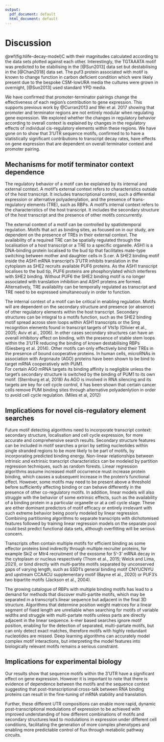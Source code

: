 ```yaml
---
output:
  pdf_document: default
  html_document: default
---
```

# Discussion

\@ref(fig:hlife-decay-model)C with their magnitudes calculated according to the data sets plotted against each other.
Interestingly, the TGTAAATA motif was predicted to be stabilising in the [@Sun2013] data set but destabilising in the [@Chan2018] data set.
The puf3 protein associated with motif is known to change function in carbon deficient condition which were likely present due to the bespoke CSM-lowURA media the cultures were grown in overnight, [@Sun2013] used standard YPD media. 

We have confirmed that promoter-terminator pairings change the effectiveness of each region's contribution to gene expression.
This supports previous work by @Curran2013 and  Wei et al. 2017 showing that promoter and terminator regions are not entirely modular when regulating gene expression.
We explored whether the changes in regulatory behavior according to overall context is explained by changes in the regulatory effects of individual cis-regulatory elements within these regions.
We have gone on to show that 3'UTR sequence motifs, confirmed to to have a statistically significant contributions to transcript decay rates, have effects on gene expression that are dependent on overall terminator context and promoter pairing. 

## Mechanisms for motif terminator context dependence

The regulatory behavior of a motif can be explained by its internal and external context. 
A motif's external context refers to characteristics outside of the host transcript.
It includes transcriptional control, such a differential expression or alternative polyadenylation, and the presence of trans-regulatory elements (TRE), such as RBPs.
A motif's internal context refers to the characteristics of the host transcript.
It includes the secondary structure of the host transcript and the presence of other motifs concurrently.

The external context of a motif can be controlled by spatiotemporal regulation.
Motifs that act as binding sites, as focused on in our study, are dependent on the presence of TREs in their external context.
The availability of a required TRE can be spatially regulated through the localisation of a host transcript or a TRE to a specific organelle.
ASH1 is a DNA-binding protein localised to the bud tip that facilitates mate-type switching between mother and daughter cells in S.cer. 
A SHE2 binding motif inside the ASH1 mRNA transcript's 3'UTR inhibits translation in the cytoplasm as SHE2 recruits available PUF6 proteins. 
As the ASH1 transcript localises to the bud tip, PUF6 proteins are phosphorylated which interferes with SHE2 binding.
Without PUF6 the SHE2 binding motif is no longer associated with translation inhibition and ASH1 proteins are formed.
Alternatively, TRE availability can be temporally regulated as transcript and TRE need to be expressed simultaneously in order to function.

The internal context of a motif can be critical in enabling regulation.
Motifs will are dependent on the secondary structure and presence (or absence) of other regulatory elements within the host transcript.
Secondary structures can be integral to a motifs function, such as the SHE2 binding motif spread across stem loops within ASH1 transcripts or the Smg recognition elements found in transcript targets of Vts1p (Olivier et al., 2005; Aviv et al., 2006). 
In other cases secondary structures can have an overall inhibitory effect on binding, with the presence of stable stem loops within the 3’UTR reducing the binding of known destabilising RBPs (Giesberg et al. 2014).
Other motifs can only effectively bind their TREs in the presence of bound cooperative proteins.
In human cells, microRNAs in association with Argonaute (AGO) proteins have been shown to be bind to target mRNA cooperatively with PUM1.  
For certain AGO mRNA targets its binding affinity is negligible unless the target's secondary structure is switched by the binding of PUM1 to its own motif. (Sternburg et al, 2018)
As AGO is involved in RNA silencing and its targets are key for cell cycle control, it has been shown that certain cancer cells remove PUM binding sites through alternative polyadenlytion in order to avoid cell cycle regulation. (Miles et al, 2012)

## Implications for novel cis-regulatory element searches

Future motif detecting algorithms need to incorporate transcript context: secondary structure, localisation and cell cycle expression, for more accurate and comprehensive search results.
Secondary structure features can be included in motif searches a priori by setting nucleotides within single stranded regions to be more likely to be part of motifs, by incorporating predicted binding energy.
Non-linear relationships between intrinsic and extrinsic transcript characteristics can be modeled by partition regression techniques, such as random forests.
Linear regression algorithms assume increased motif occurrence must increase protein binding, which causes a subsequent increase in the protein's functional effect.
However, some motifs may need to be present above a threshold before sufficiently affecting binding or can behave differently in the presence of other co-regulatory motifs.
In addition, linear models will also struggle with the behavior of some extrinsic effects, such as the availability of a binding protein in a particular organelle or at a cell cycle stage.
These are either dominant predictors of motif efficacy or entirely irrelevant with such extreme behavior being poorly modeled by linear regression. 
Combining partitioning algorithms to separate transcripts with dichotomised features followed by training linear regression models on the separate pool could best predict functional data sets, although overfitting will be serious concern. 

Transcripts often contain multiple motifs for efficient binding as some effector proteins bind indirectly through multiple recruiter proteins, for example Ski2 or Mtr4 recruitment of the exosome for 5'-3' mRNA decay in the cytoplasm or nucleus respectively (Thom et al., 2015; Weick and Lima, 2021), or bind directly with multi-partite motifs separated by unconserved gaps of varying length, such as SSD1's general binding motif CNYUCNYU and upstream CCAACU supplementary motif (Bayne et al., 2020) or PUF3's two bipartite motifs (Jackson et al., 2004). 


The growing catalogue of RBPs with multiple binding motifs has lead to a demand for methods that discover multi-partite motifs, which may be separated in a transcript's linear sequence but adjacent in the final 3D structure.
Algorithms that determine position weight matrices for a linear segment of fixed length are unreliable when searching for motifs of variable widths and struggle with multi-partate motifs unless parts are directly adjacent in the linear sequence.
k-mer based searches ignore motif position, enabling for the detection of separated, multi-partate motifs, but can only detect exact matches, therefore motifs with highly redundant nucleotides are missed.
Deep learning algorithms can accurately model complex motif interactions, but interpreting the model features into biologically relevant motifs remains a serious constraint.

## Implications for experimental biology

Our results show that sequence motifs within the 3'UTR have a significant effect on gene expression.
However it is important to note that there is evidence of dependence between the motifs and the sequence context suggesting that post-transcriptional cross-talk between RNA binding proteins can result in the fine-tuning of mRNA stability and translation. 

Further, these different UTR compositions can enable more rapid, dynamic post-transcriptional modulations of expression to be achieved with improved understanding of how different combinations of motifs and secondary structures lead to modulations in expression under different cell conditions, facilitating the generation of more complex phenotypes and enabling more predictable control of flux through metabolic pathway circuits.